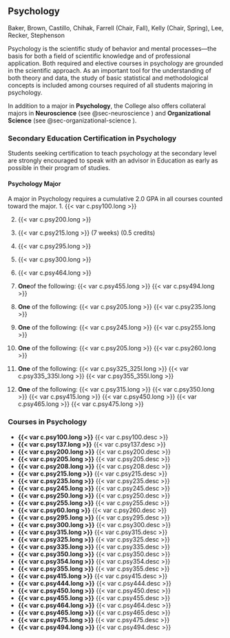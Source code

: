 ## Psychology
Baker, Brown, Castillo, Chihak, Farrell (Chair, Fall), Kelly (Chair, Spring), Lee, Recker, Stephenson

Psychology is the scientific study of behavior and mental processes—the basis for both a field of scientific knowledge and of professional application. Both required and elective courses in psychology are grounded in the scientific approach. As an important tool for the understanding of both theory and data, the study of basic statistical and methodological concepts is included among courses required of all students majoring in psychology.  

In addition to a major in **Psychology**, the College also offers collateral majors in **Neuroscience** (see @sec-neuroscience ) and **Organizational Science** (see @sec-organizational-science ). 

### Secondary Education Certification in Psychology
Students seeking certification to teach psychology at the secondary level are strongly encouraged to speak with an advisor in Education as early as possible in their program of studies. 

#### Psychology Major 
A major in Psychology requires a cumulative 2.0 GPA in all courses counted toward the major.
1. {{< var c.psy100.long >}}

2. {{< var c.psy200.long >}}
 
3. {{< var c.psy215.long >}} (7 weeks) (0.5 credits)

4. {{< var c.psy295.long >}} 

5. {{< var c.psy300.long >}} 
 
6. {{< var c.psy464.long >}} 

7. **One**of the following:
	{{< var c.psy455.long >}} 
	{{< var c.psy494.long >}} 

8. **One** of the following:
	{{< var c.psy205.long >}} 
	{{< var c.psy235.long >}} 

9. **One** of the following:
	{{< var c.psy245.long >}} 
	{{< var c.psy255.long >}} 

10. **One** of the following:
	{{< var c.psy205.long >}} 
	{{< var c.psy260.long >}} 
 
11. **One** of the following:
	{{< var c.psy325_325l.long >}}
	{{< var c.psy335_335l.long >}}
	{{< var c.psy355_355l.long >}}

12. **One** of the following:
	{{< var c.psy315.long >}}
	{{< var c.psy350.long >}}
	{{< var c.psy415.long >}}
	{{< var c.psy450.long >}}
	{{< var c.psy465.long >}}
	{{< var c.psy475.long >}}

### Courses in Psychology

- **{{< var c.psy100.long >}}**
  {{< var c.psy100.desc >}}  
- **{{< var c.psy137.long >}}**
  {{< var c.psy137.desc >}}
- **{{< var c.psy200.long >}}**
  {{< var c.psy200.desc >}}  
- **{{< var c.psy205.long >}}**
  {{< var c.psy205.desc >}}
- **{{< var c.psy208.long >}}**
  {{< var c.psy208.desc >}}  
- **{{< var c.psy215.long >}}**
  {{< var c.psy215.desc >}}
- **{{< var c.psy235.long >}}**
  {{< var c.psy235.desc >}}  
- **{{< var c.psy245.long >}}**
  {{< var c.psy245.desc >}}
- **{{< var c.psy250.long >}}**
  {{< var c.psy250.desc >}}  
- **{{< var c.psy255.long >}}**
  {{< var c.psy255.desc >}}
- **{{< var c.psy60.long >}}**
  {{< var c.psy260.desc >}}
- **{{< var c.psy295.long >}}**
  {{< var c.psy295.desc >}}  
- **{{< var c.psy300.long >}}**
  {{< var c.psy300.desc >}}
- **{{< var c.psy315.long >}}**
  {{< var c.psy315.desc >}}  
- **{{< var c.psy325.long >}}**
  {{< var c.psy325.desc >}}
- **{{< var c.psy335.long >}}**
  {{< var c.psy335.desc >}}  
- **{{< var c.psy350.long >}}**
  {{< var c.psy350.desc >}}
- **{{< var c.psy354.long >}}**
  {{< var c.psy354.desc >}}
- **{{< var c.psy355.long >}}**
  {{< var c.psy355.desc >}}  
- **{{< var c.psy415.long >}}**
  {{< var c.psy415.desc >}}
- **{{< var c.psy444.long >}}**
  {{< var c.psy444.desc >}}  
- **{{< var c.psy450.long >}}**
  {{< var c.psy450.desc >}}
- **{{< var c.psy455.long >}}**
  {{< var c.psy455.desc >}}
- **{{< var c.psy464.long >}}**
  {{< var c.psy464.desc >}}  
- **{{< var c.psy465.long >}}**
  {{< var c.psy465.desc >}}
- **{{< var c.psy475.long >}}**
  {{< var c.psy475.desc >}}
- **{{< var c.psy494.long >}}**
  {{< var c.psy494.desc >}}  